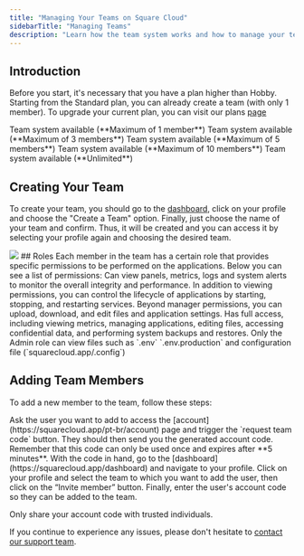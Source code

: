 ```yaml
---
title: "Managing Your Teams on Square Cloud"
sidebarTitle: "Managing Teams"
description: "Learn how the team system works and how to manage your teams"
---
```


## Introduction

Before you start, it's necessary that you have a plan higher than Hobby. Starting from the Standard plan, you can already create a team (with only 1 member). To upgrade your current plan, you can visit our plans [page](https://squarecloud.app/plans)

<CardGroup cols={2}>
  <Card title="Standard" icon="star" href="https://squarecloud.app/pay/standard">
    Team system available (**Maximum of 1 member**)
  </Card>
  <Card title="Pro" icon="star" href="https://squarecloud.app/pay/pro">
    Team system available (**Maximum of 3 members**)
  </Card>
  <Card title="Business" icon="star" href="https://squarecloud.app/pay/business">
    Team system available (**Maximum of 5 members**)
  </Card>
  <Card title="Enterprise 32" icon="star" href="https://squarecloud.app/pay/enterprise-32">
    Team system available (**Maximum of 10 members**)
  </Card>
  <Card title="Enterprise 48+" icon="star" href="https://squarecloud.app/pay/enterprise-48">
    Team system available (**Unlimited**)
  </Card>
</CardGroup>

## Creating Your Team

To create your team, you should go to the [dashboard](https://squarecloud.app/dashboard), click on your profile and choose the "Create a Team" option. Finally, just choose the name of your team and confirm. Thus, it will be created and you can access it by selecting your profile again and choosing the desired team.
<Frame>
    <img src="/images/articles/teams/create-team.png" style={{ borderRadius: "0.2rem" }} />
</Frame>
## Roles
Each member in the team has a certain role that provides specific permissions to be performed on the applications. Below you can see a list of permissions:

<AccordionGroup>
  <Accordion title="View" icon="eye">
  Can view panels, metrics, logs and system alerts to monitor the overall integrity and performance.
  </Accordion>

  <Accordion title="Manager" icon="user-tie">
    In addition to viewing permissions, you can control the lifecycle of applications by starting, stopping, and restarting services.
  </Accordion>

  <Accordion title="Maintain" icon="wrench">
    Beyond manager permissions, you can upload, download, and edit files and application settings.
  </Accordion>

  <Accordion title="Admin" icon="user-shield">
    Has full access, including viewing metrics, managing applications, editing files, accessing confidential data, and performing system backups and restores.
  </Accordion>
</AccordionGroup>

<Note>
 Only the Admin role can view files such as `.env` `.env.production` and configuration file (`squarecloud.app/.config`)
</Note>


## Adding Team Members
To add a new member to the team, follow these steps:

<Steps>
  <Step title="First Step" icon="check">
    Ask the user you want to add to access the [account](https://squarecloud.app/pt-br/account) page and trigger the `request team code` button. They should then send you the generated account code. Remember that this code can only be used once and expires after **5 minutes**.
  </Step>
  <Step title="Second Step" icon="star">
    With the code in hand, go to the [dashboard](https://squarecloud.app/dashboard) and navigate to your profile.
  </Step>
  <Step title="Third Step" icon="envelope">
    Click on your profile and select the team to which you want to add the user, then click on the “Invite member” button.  
  </Step>
  <Step title="Fourth Step" icon="code">
    Finally, enter the user's account code so they can be added to the team.
  </Step>
</Steps>

<Warning>Only share your account code with trusted individuals.</Warning>

If you continue to experience any issues, please don't hesitate to [contact our support team](/company/support).
